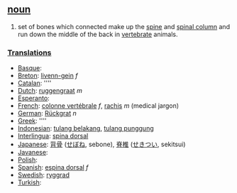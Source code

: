 == [[noun]] ==
#set of bones which connected make up the [[spine]] and [[spinal column]] and run down the middle of the back in [[vertebrate]] animals.

===[[Translation]]s===
*[[Basque]]: [[]]
*[[Breton]]: [[livenn-gein]] ''f''
*[[Catalan]]: [[]] ''''
*[[Dutch]]: [[ruggengraat]] ''m''
*[[Esperanto]]: [[]]
*[[French]]: [[colonne vertébrale]] ''f'', [[rachis]] ''m'' (medical jargon)
*[[German]]: [[Rückgrat]] ''n''
*[[Greek]]: [[]] ''''
*[[Indonesian]]: [[tulang belakang]], [[tulang punggung]]
*[[Interlingua]]: [[spina dorsal]]
*[[Japanese]]: [[背骨]] ([[せぼね]], sebone), [[脊椎]] ([[せきつい]], sekitsui)
*[[Javanese]]: [[]]
*[[Polish]]: [[]]
*[[Spanish]]: [[espina dorsal]] ''f''
*[[Swedish]]: [[ryggrad]]
*[[Turkish]]: [[]]
